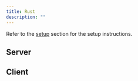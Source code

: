 ```yaml
---
title: Rust
description: ""
---
```



<Warning title="Setup">
Refer to the <a href="/protobuf/#-rust">setup</a> section for the setup instructions.
</Warning>

## Server

## Client
